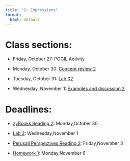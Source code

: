 ```yaml
---
title: "2: Expressions"
format:
  html: default
---
```


# Class sections:

-   Friday, October 27: POGIL Activity

-   Monday, October 30: [Concept review 2](concepts.html)

-   Tuesday, October 31: [Lab 02](https://learn.zybooks.com/zybook/CALVINCS104Fall2023)

-   Wednesday, November 1: [Examples and discussion 2](examples.html)

# Deadlines:

-   [zyBooks Reading 2](https://learn.zybooks.com/zybook/CALVINCS104Fall2023): Monday,October 30

-   [Lab 2](https://learn.zybooks.com/zybook/CALVINCS104Fall2023): Wednesday,November 1

-   [Perusall Perspectives Reading 2](https://app.perusall.com/courses/23-fa-cs-104-b-applied-computing): Friday,November 3

-   [Homework 1](https://learn.zybooks.com/zybook/CALVINCS104Fall2023): Monday,November 6

